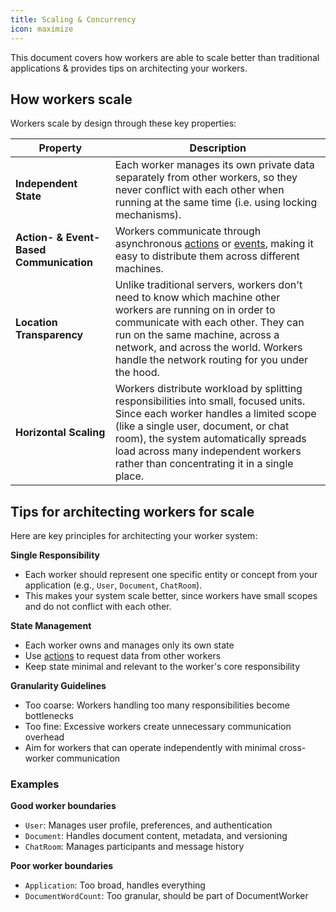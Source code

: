 ```yaml
---
title: Scaling & Concurrency
icon: maximize
---
```


This document covers how workers are able to scale better than traditional applications & provides tips on architecting your workers.

## How workers scale

Workers scale by design through these key properties:

| Property                             | Description                                                                                                                                                                                                                                                                                     |
| ------------------------------------ | ----------------------------------------------------------------------------------------------------------------------------------------------------------------------------------------------------------------------------------------------------------------------------------------------- |
| **Independent State**                | Each worker manages its own private data separately from other workers, so they never conflict with each other when running at the same time (i.e. using locking mechanisms).                                                                                                                     |
| **Action- & Event-Based Communication** | Workers communicate through asynchronous [actions](/concepts/actions) or [events](/concepts/events), making it easy to distribute them across different machines.                                                                                                                                               |
| **Location Transparency**            | Unlike traditional servers, workers don't need to know which machine other workers are running on in order to communicate with each other. They can run on the same machine, across a network, and across the world. Workers handle the network routing for you under the hood.                    |
| **Horizontal Scaling**               | Workers distribute workload by splitting responsibilities into small, focused units. Since each worker handles a limited scope (like a single user, document, or chat room), the system automatically spreads load across many independent workers rather than concentrating it in a single place. |

## Tips for architecting workers for scale

Here are key principles for architecting your worker system:

**Single Responsibility**

- Each worker should represent one specific entity or concept from your application (e.g., `User`, `Document`, `ChatRoom`).
- This makes your system scale better, since workers have small scopes and do not conflict with each other.

**State Management**

- Each worker owns and manages only its own state
- Use [actions](/concepts/actions) to request data from other workers
- Keep state minimal and relevant to the worker's core responsibility

**Granularity Guidelines**

- Too coarse: Workers handling too many responsibilities become bottlenecks
- Too fine: Excessive workers create unnecessary communication overhead
- Aim for workers that can operate independently with minimal cross-worker communication

### Examples

**Good worker boundaries**

- `User`: Manages user profile, preferences, and authentication
- `Document`: Handles document content, metadata, and versioning
- `ChatRoom`: Manages participants and message history

**Poor worker boundaries**

- `Application`: Too broad, handles everything
- `DocumentWordCount`: Too granular, should be part of DocumentWorker
